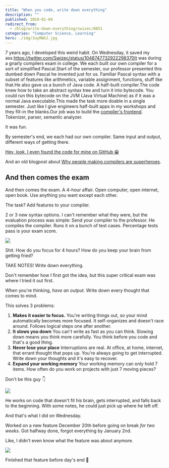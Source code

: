 ```yaml
---
title: "When you code, write down everything"
description: ""
published: 2019-01-04
redirect_from:
  - /blog/write-down-everything/swizec/8851
categories: "Computer Science, Learning"
hero: ./img/3uyRWGJ.jpg
---
```


7 years ago, I developed this weird habit. On Wednesday, it saved my ass.<https://twitter.com/Swizec/status/1048747732922298370It> was during a gnarly compilers exam in college. We each built our own compiler for a sort of simplified Pascal.Start of the semester, our professor presented this dumbed down Pascal he invented just for us. Familiar Pascal syntax with a subset of features like arithmetics, variable assignment, functions, stuff like that.He also gave us a bunch of Java code. A half-built compiler.The code knew how to take an abstract syntax tree and turn it into bytecode. You could run this bytecode on the JVM (Java Virtual Machine) as if it was a normal Java executable.This made the task more doable in a single semester. Just like I give engineers half-built apps in my workshops and they fill-in the blanks.Our job was to build the [compiler's frontend](https://en.wikipedia.org/wiki/Compiler#Front_end). Tokenizer, parser, semantic analyzer.

It was fun.

By semester's end, we each had our own compiler. Same input and output, different ways of getting there.

[Hey, look, I even found the code for mine on GitHub 😁](https://github.com/Swizec/compilers-homework)

And an old blogpost about [Why people making compilers are superheroes](https://swizec.com/blog/why-people-making-compilers-are-superheroes/swizec/4616).

## And then comes the exam

And then comes the exam. A 4-hour affair. Open computer, open internet, open book. Use anything you want except each other.

The task? Add features to your compiler.

2 or 3 new syntax options. I can't remember what they were, but the evaluation process was simple: Send your compiler to the professor. He compiles the compiler. Runs it on a bunch of test cases. Percentage tests pass is your exam score.

![](./img/media-3oFzm0o2jMKftsaBoc-giphy.gif)

Shit. How do you focus for 4 hours? How do you keep your brain from getting fried?

TAKE NOTES! Write down everything.

Don't remember how I first got the idea, but this super critical exam was where I tried it out first.

When you're thinking, _have an output_. Write down every thought that comes to mind.

This solves 3 problems:

1.  **Makes it easier to focus.** You're writing things out, so your mind automatically becomes more focused. It self-organizes and doesn't race around. Follows logical steps one after another.
2.  **It slows you down** You can't write as fast as you can think. Slowing down means you think more carefully. You think before you code and that's a good thing.
3.  **Never lose your place** Interruptions are real. At office, at home, internet, that errant thought that pops up. You're always going to get interrupted. Write down your thoughts and it's easy to recover.
4.  **Expand your working memory** Your working memory can only hold 7 items. How often do you work on projects with just 7 moving pieces?

Don't be this guy 👇

![](./img/3uyRWGJ.jpg)

He works on code that doesn't fit his brain, gets interrupted, and falls back to the beginning. With some notes, he could just pick up where he left off.

And that's what I did on Wednesday.

Worked on a new feature December 20th before going on break _for two weeks_. Got halfway done, forgot everything by January 2nd.

Like, I didn't even know what the feature was about anymore.

![](./img/blog-wp-content-uploads-2019-01-Photo_Jan_04_7_51_16_AM-e1546621167625-1024x768.jpg)

Finished that feature before day's end 🤘
